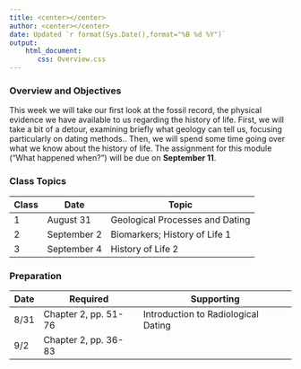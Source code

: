 ```yaml
---
title: <center></center>
author: <center></center>
date: Updated `r format(Sys.Date(),format="%B %d %Y")`
output: 
    html_document:
       css: Overview.css
---
```

### Overview and Objectives

This week we will take our first look at the fossil record, the physical evidence we have available to us regarding the history of life.  First, we will take a bit of a detour, examining briefly what geology can tell us, focusing particularly on dating methods..  Then, we will spend some time going over what we know about the history of life.  The assignment for this module ("What happened when?") will be due on **September 11**.

### Class Topics

Class|Date|Topic
---|---|---
1|August 31|Geological Processes and Dating 
2|September 2|Biomarkers; History of Life 1
3|September 4|History of Life 2

### Preparation

Date|Required|Supporting
---|---|---
8/31|Chapter 2, pp. 51-76|Introduction to Radiological Dating
9/2|Chapter 2, pp. 36-83